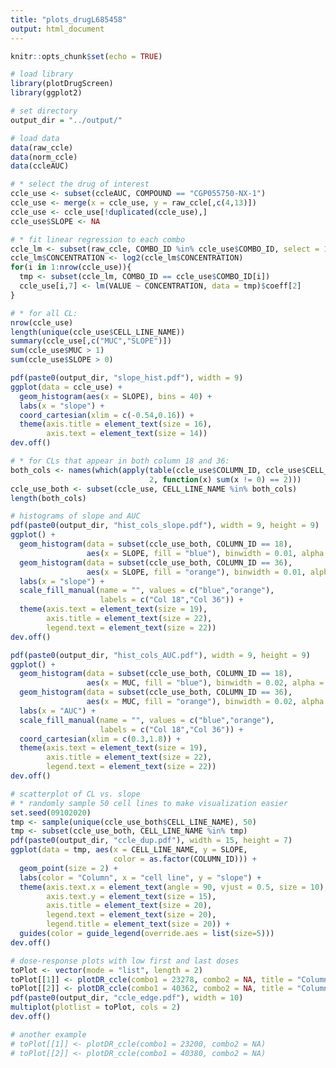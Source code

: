 ```yaml
---
title: "plots_drugL685458"
output: html_document
---
```


```r
knitr::opts_chunk$set(echo = TRUE)
```

```r
# load library
library(plotDrugScreen)
library(ggplot2)

# set directory
output_dir = "../output/"

# load data
data(raw_ccle)
data(norm_ccle)
data(ccleAUC)
```

```r
# * select the drug of interest
ccle_use <- subset(ccleAUC, COMPOUND == "CGP055750-NX-1")
ccle_use <- merge(x = ccle_use, y = raw_ccle[,c(4,13)])
ccle_use <- ccle_use[!duplicated(ccle_use),]
ccle_use$SLOPE <- NA
```

```r
# * fit linear regression to each combo
ccle_lm <- subset(raw_ccle, COMBO_ID %in% ccle_use$COMBO_ID, select = 11:13)
ccle_lm$CONCENTRATION <- log2(ccle_lm$CONCENTRATION)
for(i in 1:nrow(ccle_use)){
  tmp <- subset(ccle_lm, COMBO_ID == ccle_use$COMBO_ID[i])
  ccle_use[i,7] <- lm(VALUE ~ CONCENTRATION, data = tmp)$coeff[2]
}

# * for all CL:
nrow(ccle_use)
length(unique(ccle_use$CELL_LINE_NAME))
summary(ccle_use[,c("MUC","SLOPE")])
sum(ccle_use$MUC > 1)
sum(ccle_use$SLOPE > 0)
```

```r
pdf(paste0(output_dir, "slope_hist.pdf"), width = 9)
ggplot(data = ccle_use) +
  geom_histogram(aes(x = SLOPE), bins = 40) +
  labs(x = "slope") +
  coord_cartesian(xlim = c(-0.54,0.16)) +
  theme(axis.title = element_text(size = 16),
        axis.text = element_text(size = 14))
dev.off()
```

```r
# * for CLs that appear in both column 18 and 36:
both_cols <- names(which(apply(table(ccle_use$COLUMN_ID, ccle_use$CELL_LINE_NAME),
                               2, function(x) sum(x != 0) == 2)))
ccle_use_both <- subset(ccle_use, CELL_LINE_NAME %in% both_cols)
length(both_cols)
```

```r
# histograms of slope and AUC
pdf(paste0(output_dir, "hist_cols_slope.pdf"), width = 9, height = 9)
ggplot() +
  geom_histogram(data = subset(ccle_use_both, COLUMN_ID == 18),
                 aes(x = SLOPE, fill = "blue"), binwidth = 0.01, alpha = 0.7) +
  geom_histogram(data = subset(ccle_use_both, COLUMN_ID == 36),
                 aes(x = SLOPE, fill = "orange"), binwidth = 0.01, alpha = 0.7) +
  labs(x = "slope") +
  scale_fill_manual(name = "", values = c("blue","orange"),
                    labels = c("Col 18","Col 36")) +
  theme(axis.text = element_text(size = 19),
        axis.title = element_text(size = 22),
        legend.text = element_text(size = 22))
dev.off()

pdf(paste0(output_dir, "hist_cols_AUC.pdf"), width = 9, height = 9)
ggplot() +
  geom_histogram(data = subset(ccle_use_both, COLUMN_ID == 18),
                 aes(x = MUC, fill = "blue"), binwidth = 0.02, alpha = 0.7) +
  geom_histogram(data = subset(ccle_use_both, COLUMN_ID == 36),
                 aes(x = MUC, fill = "orange"), binwidth = 0.02, alpha = 0.7) +
  labs(x = "AUC") +
  scale_fill_manual(name = "", values = c("blue","orange"),
                    labels = c("Col 18","Col 36")) +
  coord_cartesian(xlim = c(0.3,1.8)) +
  theme(axis.text = element_text(size = 19),
        axis.title = element_text(size = 22),
        legend.text = element_text(size = 22))
dev.off()
```

```r
# scatterplot of CL vs. slope
# * randomly sample 50 cell lines to make visualization easier
set.seed(09102020)
tmp <- sample(unique(ccle_use_both$CELL_LINE_NAME), 50)
tmp <- subset(ccle_use_both, CELL_LINE_NAME %in% tmp)
pdf(paste0(output_dir, "ccle_dup.pdf"), width = 15, height = 7)
ggplot(data = tmp, aes(x = CELL_LINE_NAME, y = SLOPE,
                       color = as.factor(COLUMN_ID))) +
  geom_point(size = 2) +
  labs(color = "Column", x = "cell line", y = "slope") +
  theme(axis.text.x = element_text(angle = 90, vjust = 0.5, size = 10),
        axis.text.y = element_text(size = 15),
        axis.title = element_text(size = 20),
        legend.text = element_text(size = 20),
        legend.title = element_text(size = 20)) +
  guides(color = guide_legend(override.aes = list(size=5)))
dev.off()
```

```r
# dose-response plots with low first and last doses
toPlot <- vector(mode = "list", length = 2)
toPlot[[1]] <- plotDR_ccle(combo1 = 23278, combo2 = NA, title = "Column 18")
toPlot[[2]] <- plotDR_ccle(combo1 = 40362, combo2 = NA, title = "Column 36")
pdf(paste0(output_dir, "ccle_edge.pdf"), width = 10)
multiplot(plotlist = toPlot, cols = 2)
dev.off()

# another example
# toPlot[[1]] <- plotDR_ccle(combo1 = 23200, combo2 = NA)
# toPlot[[2]] <- plotDR_ccle(combo1 = 40380, combo2 = NA)
```
